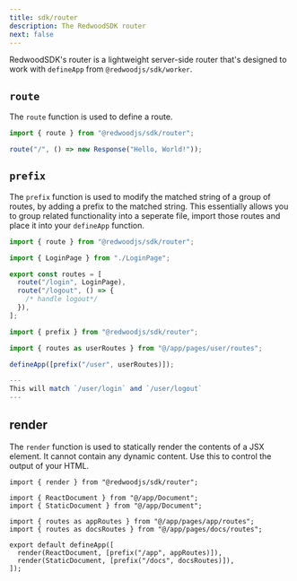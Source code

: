 ```yaml
---
title: sdk/router
description: The RedwoodSDK router
next: false
---
```


RedwoodSDK's router is a lightweight server-side router that's designed to work with `defineApp` from `@redwoodjs/sdk/worker`.

## `route`

The `route` function is used to define a route.

```ts
import { route } from "@redwoodjs/sdk/router";

route("/", () => new Response("Hello, World!"));
```

## `prefix`

The `prefix` function is used to modify the matched string of a group of routes, by adding a prefix to the matched string. This essentially allows you to group related functionality into a seperate file, import those routes and place it into your `defineApp` function.

```ts title="app/pages/user/routes.ts"
import { route } from "@redwoodjs/sdk/router";

import { LoginPage } from "./LoginPage";

export const routes = [
  route("/login", LoginPage),
  route("/logout", () => {
    /* handle logout*/
  }),
];
```

```ts title="worker.ts"
import { prefix } from "@redwoodjs/sdk/router";

import { routes as userRoutes } from "@/app/pages/user/routes";

defineApp([prefix("/user", userRoutes)]);

---
This will match `/user/login` and `/user/logout`
---
```

## render

The `render` function is used to statically render the contents of a JSX element. It cannot contain any dynamic content. Use this to control the output of your HTML.

```tsx
import { render } from "@redwoodjs/sdk/router";

import { ReactDocument } from "@/app/Document";
import { StaticDocument } from "@/app/Document";

import { routes as appRoutes } from "@/app/pages/app/routes";
import { routes as docsRoutes } from "@/app/pages/docs/routes";

export default defineApp([
  render(ReactDocument, [prefix("/app", appRoutes)]),
  render(StaticDocument, [prefix("/docs", docsRoutes)]),
]);
```
